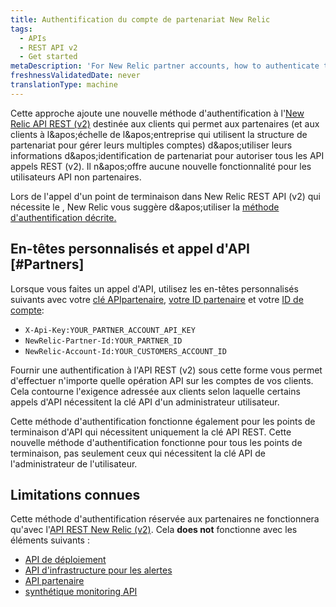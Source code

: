 ```yaml
---
title: Authentification du compte de partenariat New Relic
tags:
  - APIs
  - REST API v2
  - Get started
metaDescription: 'For New Relic partner accounts, how to authenticate to our REST API (v2).'
freshnessValidatedDate: never
translationType: machine
---
```


Cette approche ajoute une nouvelle méthode d'authentification à l'[New Relic API REST (v2)](https://api.newrelic.com/) destinée aux clients qui permet aux partenaires (et aux clients à l&amp;apos;échelle de l&amp;apos;entreprise qui utilisent la structure de partenariat pour gérer leurs multiples comptes) d&amp;apos;utiliser leurs informations d&amp;apos;identification de partenariat pour autoriser tous les API appels REST (v2). Il n&amp;apos;offre aucune nouvelle fonctionnalité pour les utilisateurs API non partenaires.

Lors de l'appel d'un point de terminaison dans New Relic REST API (v2) qui nécessite le <InlinePopover type="userKey" />, New Relic vous suggère d&amp;apos;utiliser la [méthode d'authentification décrite.](/docs/apis/rest-api-v2/requirements/admins-api-key-partnerships#Partners)

## En-têtes personnalisés et appel d'API [#Partners]

Lorsque vous faites un appel d'API, utilisez les en-têtes personnalisés suivants avec votre [clé APIpartenaire](/docs/accounts-partnerships/partnerships/partner-api/partner-api-reference#the-api-key), [votre ID partenaire](/docs/accounts-partnerships/partnerships/partner-api/partner-api-reference#partner-id) et votre [ID de compte](/docs/accounts-partnerships/accounts/account-setup/account-id):

* `X-Api-Key:YOUR_PARTNER_ACCOUNT_API_KEY`
* `NewRelic-Partner-Id:YOUR_PARTNER_ID`
* `NewRelic-Account-Id:YOUR_CUSTOMERS_ACCOUNT_ID`

Fournir une authentification à l'API REST (v2) sous cette forme vous permet d'effectuer n'importe quelle opération API sur les comptes de vos clients. Cela contourne l'exigence adressée aux clients selon laquelle certains appels d'API nécessitent la clé API d'un administrateur utilisateur.

Cette méthode d'authentification fonctionne également pour les points de terminaison d'API qui nécessitent uniquement la clé API REST. Cette nouvelle méthode d'authentification fonctionne pour tous les points de terminaison, pas seulement ceux qui nécessitent la clé API de l'administrateur de l'utilisateur.

## Limitations connues

Cette méthode d'authentification réservée aux partenaires ne fonctionnera qu'avec l'[API REST New Relic (v2)](https://api.newrelic.com/). Cela <DNT>**does not**</DNT> fonctionne avec les éléments suivants :

* [API de déploiement](/docs/apm/new-relic-apm/maintenance/deployment-notifications#api)
* [API d'infrastructure pour les alertes](/docs/infrastructure/new-relic-infrastructure/infrastructure-alert-conditions/rest-api-calls-new-relic-infrastructure-alerts)
* [API partenaire](/docs/accounts-partnerships/partnerships/partner-api/partner-api-reference)
* [synthétique monitoring API](/docs/apis/synthetics-rest-api/monitor-examples/manage-synthetics-monitors-rest-api)